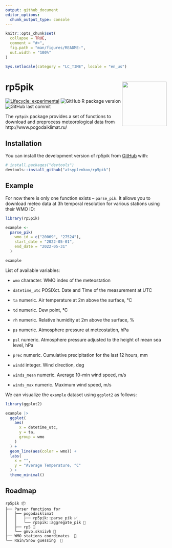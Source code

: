 ```yaml
---
output: github_document
editor_options: 
  chunk_output_type: console
---
```


<!-- README.md is generated from README.Rmd. Please edit that file -->

```r
knitr::opts_chunk$set(
  collapse = TRUE,
  comment = "#>",
  fig.path = "man/figures/README-",
  out.width = "100%"
)

Sys.setlocale(category = "LC_TIME", locale = "en_us")
```

# rp5pik <img src="man/figures/rp5pik_logo.png" align="right" height="139" />

<!-- badges: start -->
[![Lifecycle: experimental](https://img.shields.io/badge/lifecycle-experimental-orange.svg)](https://lifecycle.r-lib.org/articles/stages.html#experimental)
![GitHub R package version](https://img.shields.io/github/r-package/v/atsyplenkov/rp5pik?label=github)
![GitHub last commit](https://img.shields.io/github/last-commit/atsyplenkov/rp5pik)
<!-- badges: end -->

The `rp5pik` package provides a set of functions to download and preprocess meteorological data from http://www.pogodaiklimat.ru/

## Installation

You can install the development version of rp5pik from [GitHub](https://github.com/) with:

``` r
# install.packages("devtools")
devtools::install_github("atsyplenkov/rp5pik")
```

## Example

For now there is only one function exists -- `parse_pik`. It allows you to download meteo data at 3h temporal resolution for various stations using their WMO ID:

```r
library(rp5pik)

example <-
  parse_pik(
    wmo_id = c("20069", "27524"),
    start_date = "2022-05-01",
    end_date = "2022-05-31"
  )

example
```

List of available variables:

- `wmo`
character. WMO index of the meteostation

- `datetime_utc`
POSIXct. Date and Time of the measurement at UTC

- `ta`
numeric. Air temperature at 2m above the surface, °C

- `td`
numeric. Dew point, °C

- `rh`
numeric. Relative humidity at 2m above the surface, %

- `ps`
numeric. Atmosphere pressure at meteostation, hPa

- `psl`
numeric. Atmosphere pressure adjusted to the height of mean sea level, hPa

- `prec`
numeric. Cumulative precipitation for the last 12 hours, mm

- `windd`
integer. Wind direction, deg

- `winds_mean`
numeric. Average 10-min wind speed, m/s

- `winds_max`
numeric. Maximum wind speed, m/s

We can visualize the `example` dataset using `ggplot2` as follows:
```r
library(ggplot2)

example |> 
  ggplot(
    aes(
      x = datetime_utc,
      y = ta,
      group = wmo
    )
  ) +
  geom_line(aes(color = wmo)) +
  labs(
    x = "",
    y = "Average Temperature, °C"
  ) +
  theme_minimal()

```

## Roadmap
```
rp5pik 📦
├── Parser functions for
│   ├── pogodaiklimat
│   │   ├── rp5pik::parse_pik ✅
│   │   └── rp5pik::aggregate_pik 🔲
│   ├── rp5 🔲
│   └── gmvo.skniivh 🔲
├── WMO stations coordinates  🔲
└── Rain/Snow guessing  🔲
```
